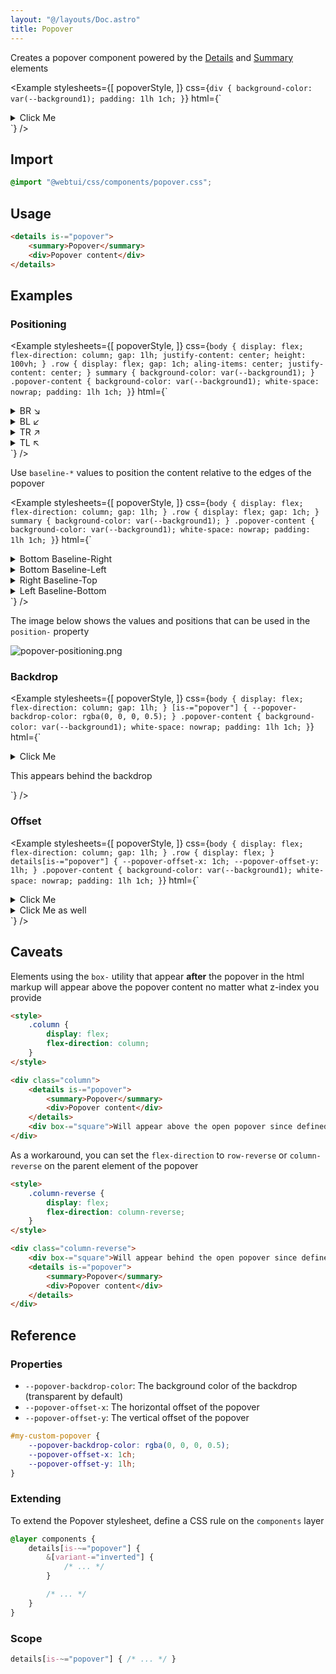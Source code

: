 ```yaml
---
layout: "@/layouts/Doc.astro"
title: Popover
---
```



Creates a popover component powered by the [Details](https://developer.mozilla.org/en-US/docs/Web/HTML/Element/details) and [Summary](https://developer.mozilla.org/en-US/docs/Web/HTML/Element/summary) elements

<Example 
    stylesheets={[
        popoverStyle, 
    ]}
css={`
div {
    background-color: var(--background1);
    padding: 1lh 1ch;
}
`}
    html={`
<details is-="popover">
    <summary>Click Me</summary>
    <div>Popover content</div>
</details>
`}
/>

## Import

```css
@import "@webtui/css/components/popover.css";
```

## Usage

```html
<details is-="popover">
    <summary>Popover</summary>
    <div>Popover content</div>
</details>
```

## Examples

### Positioning

<Example 
    stylesheets={[
        popoverStyle, 
    ]}
css={`
body {
    display: flex;
    flex-direction: column;
    gap: 1lh;
    justify-content: center;
height: 100vh;
}
.row {
    display: flex;
    gap: 1ch;
aling-items: center;
    justify-content: center;
}
summary {
    background-color: var(--background1);
}
.popover-content {
    background-color: var(--background1);
    white-space: nowrap;
    padding: 1lh 1ch;
}
`}
    html={`
<div class="row">
    <details is-="popover" position-="bottom right">
        <summary>BR ↘</summary>
        <div class="popover-content">Popover content</div>
    </details>
    <details is-="popover" position-="bottom left">
        <summary>BL ↙</summary>
        <div class="popover-content">Popover content</div>
    </details>
</div>
<div class="row">
    <details is-="popover" position-="top right">
        <summary>TR ↗</summary>
        <div class="popover-content">Popover content</div>
    </details>
    <details is-="popover" position-="top left">
        <summary>TL ↖</summary>
        <div class="popover-content">Popover content</div>
    </details>
</div>
`}
/>

Use `baseline-*` values to position the content relative to the edges of the popover

<Example 
    stylesheets={[
        popoverStyle, 
    ]}
css={`
body {
    display: flex;
    flex-direction: column;
    gap: 1lh;
}
.row {
    display: flex;
    gap: 1ch;
}
summary {
    background-color: var(--background1);
}
.popover-content {
    background-color: var(--background1);
    white-space: nowrap;
    padding: 1lh 1ch;
}
`}
    html={`
<div class="row">
    <details is-="popover" position-="bottom baseline-right">
        <summary>Bottom Baseline-Right</summary>
        <div class="popover-content">Popover content</div>
    </details>
    <details is-="popover" position-="bottom baseline-left">
        <summary>Bottom Baseline-Left</summary>
        <div class="popover-content">Popover content</div>
    </details>
</div>
<div class="row">
    <details is-="popover" position-="right baseline-top">
        <summary>Right Baseline-Top</summary>
        <div class="popover-content">Popover content</div>
    </details>
    <details is-="popover" position-="left baseline-bottom">
        <summary>Left Baseline-Bottom</summary>
        <div class="popover-content">Popover content</div>
    </details>
</div>
`}
/>

The image below shows the values and positions that can be used in the `position-` property

![popover-positioning.png](../../assets/popover-positioning.png)

### Backdrop

<Example 
    stylesheets={[
        popoverStyle, 
    ]}
css={`
body {
    display: flex;
    flex-direction: column;
    gap: 1lh;
}
[is-="popover"] {
    --popover-backdrop-color: rgba(0, 0, 0, 0.5);
}
.popover-content {
    background-color: var(--background1);
    white-space: nowrap;
    padding: 1lh 1ch;
}
`}
    html={`<details is-="popover">
    <summary>Click Me</summary>
    <div class="popover-content">Popover content</div>
</details>
<p>This appears behind the backdrop</p>`}
/>

### Offset

<Example 
    stylesheets={[
        popoverStyle, 
    ]}
css={`
body {
    display: flex;
    flex-direction: column;
    gap: 1lh;
}
.row {
    display: flex;
}
details[is-="popover"] {
    --popover-offset-x: 1ch;
    --popover-offset-y: 1lh;
}
.popover-content {
    background-color: var(--background1);
    white-space: nowrap;
    padding: 1lh 1ch;
}
`}
html={`
<div class="row">
<details is-="popover" position-="bottom">
    <summary>Click Me</summary>
    <div class="popover-content">Offset y 1lh</div>
</details>
</div>
<div class="row">
<details is-="popover" position-="right baseline-top">
    <summary>Click Me as well</summary>
    <div class="popover-content">Offset x 1ch</div>
</details>
</div>
`}
/>

## Caveats

Elements using the `box-` utility that appear **after** the popover in the html markup will appear above the popover content no matter what z-index you provide

```html
<style>
    .column {
        display: flex;
        flex-direction: column;
    }
</style>

<div class="column">
    <details is-="popover">
        <summary>Popover</summary>
        <div>Popover content</div>
    </details>
    <div box-="square">Will appear above the open popover since defined after it in the html</div>
</div>
```

As a workaround, you can set the `flex-direction` to `row-reverse` or `column-reverse` on the parent element of the popover

```html
<style>
    .column-reverse {
        display: flex;
        flex-direction: column-reverse;
    }
</style>

<div class="column-reverse">
    <div box-="square">Will appear behind the open popover since defined before it in the html</div>
    <details is-="popover">
        <summary>Popover</summary>
        <div>Popover content</div>
    </details>
</div>
```


## Reference

### Properties

- `--popover-backdrop-color`: The background color of the backdrop (transparent by default)
- `--popover-offset-x`: The horizontal offset of the popover
- `--popover-offset-y`: The vertical offset of the popover

```css
#my-custom-popover {
    --popover-backdrop-color: rgba(0, 0, 0, 0.5);
    --popover-offset-x: 1ch;
    --popover-offset-y: 1lh;
}
```

### Extending

To extend the Popover stylesheet, define a CSS rule on the `components` layer

```css
@layer components {
    details[is-~="popover"] {
        &[variant-="inverted"] {
            /* ... */
        }

        /* ... */
    }
}
```


### Scope

```css
details[is-~="popover"] { /* ... */ }
```
